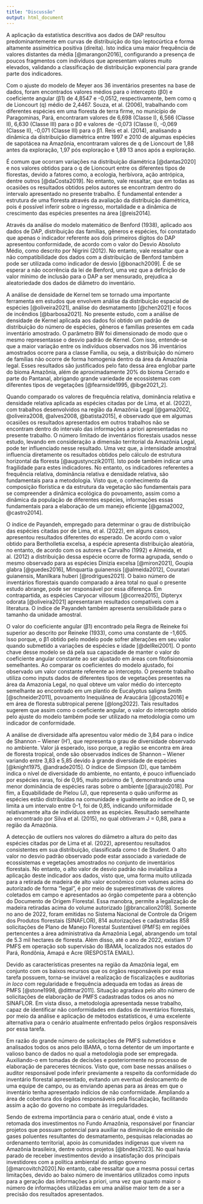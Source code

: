 ```yaml
---
title: "Discussão"
output: html_document
---
```


A aplicação da estatística descritiva aos dados de DAP resultou predominantemente em curvas de distribuição do tipo leptocúrtica e forma altamente assimétrica positiva (direita). Isto indica uma maior frequência de valores distantes da média [@marangon2016], configurando a presença de poucos fragmentos com indivíduos que apresentam valores muito elevados, validando a classificação de distribuição exponencial para grande parte dos indicadores. 

Com o ajuste do modelo de Meyer aos 36 inventários presentes na base de dados, foram encontrados valores médios para o intercepto (β0) e coeficiente angular (β1) de 4,8547 e -0,0512, respectivamente, bem como q de Lioncourt (q) médio de 2,4467. Souza, et al. (2006), trabalhando com diferentes espécies em uma floresta de terra firme, no município de Paragominas, Pará, encontraram valores de 6,698 (Classe I), 6,566 (Classe II), 6,630 (Classe III) para o β0 e valores de -0,073 (Classe I), -0,069 (Classe II), -0,071 (Classe III) para o β1. Reis et al. (2014), analisando a dinâmica da distribuição diamétrica entre 1997 e 2010 de algumas espécies de sapotácea na Amazônia, encontraram valores de q de Lioncourt de 1,88 antes da exploração, 1,97 pós exploração e 1,89 13 anos após a exploração. 

É comum que ocorram variações na distribuição diamétrica [@dantas2020] e nos valores obtidos para o q de Lioncourt entre os diferentes tipos de florestas, devido a fatores como, a ecologia, herbívora, ação antrópica, dentre outros [@daCosta2019]. No entanto, vale ressaltar, que em todas as ocasiões os resultados obtidos pelos autores se encontram dentro do intervalo apresentado no presente trabalho. É fundamental entender a estrutura de uma floresta através da avaliação da distribuição diamétrica, pois é possível inferir sobre o ingresso, mortalidade e a dinâmica de crescimento das espécies presentes na área [@reis2014]. 

Através da análise do modelo matemático de Benford (1938), aplicado aos dados de DAP, distribuição das famílias, gêneros e espécies, foi constatado que apenas o indicador referente aos dois primeiros dígitos do DAP apresentou conformidade, de acordo com o valor do Desvio Absoluto Médio, como descrito por Nigrini (2012). No entanto, vale ressaltar que a não compatibilidade dos dados com a distribuição de Benford também pode ser utilizada como indicador de desvio [@bonach2009]. É de se esperar a não ocorrência da lei de Benford, uma vez que a definição de valor mínimo de inclusão para o DAP a ser mensurado, prejudica a aleatoriedade dos dados de diâmetro do inventário. 

A análise de densidade de Kernel tem se tornado uma importante ferramenta em estudos que envolvem análise da distribuição espacial de espécies [@oliveira2021], análise do desmatamento [@chen2021] e focos de incêndios [@barbosa2021]. No presente estudo, com a análise de densidade de Kernel aplicada aos dados foi obtido um padrão de distribuição do número de espécies, gêneros e famílias presentes em cada inventário amostrado. O parâmetro BW foi dimensionado de modo que o mesmo representasse o desvio padrão de Kernel. Com isso, entende-se que a maior variação entre os indivíduos observados nos 36 inventários amostrados ocorre para a classe Família, ou seja, a distribuição do número de famílias não ocorre de forma homogenia dentro da área da Amazônia legal. Esses resultados são justificados pelo fato dessa área englobar parte do bioma Amazônia, além de aproximadamente 20% do bioma Cerrado e parte do Pantanal, abrigando grande variedade de ecossistemas com diferentes tipos de vegetações [@fearnside1995, @ibge2021_2].

Quando comparado os valores de frequência relativa, dominância relativa e densidade relativa aplicada as espécies citadas por de Lima, et al. (2022), com trabalhos desenvolvidos na região da Amazônia Legal [@gama2002, @oliveira2008, @alves2008, @batista2015], é observado que em algumas ocasiões os resultados apresentados em outros trabalhos não se encontram dentro do intervalo das informações a priori apresentadas no presente trabalho. O número limitado de inventários florestais usados nesse estudo, levando em consideração a dimensão territorial da Amazônia Legal, pode ter influenciado nesse resultado. Uma vez que, a intensidade amostral influencia diretamente os resultados obtidos pelo cálculo de estrutura horizontal da floresta [@augustynczik2011]. Isto pode também indicar uma fragilidade para estes indicadores. No entanto, os indicadores referentes a frequência relativa, dominância relativa e densidade relativa, são fundamentais para a metodologia. Visto que, o conhecimento da composição florística e da estrutura da vegetação são fundamentais para se compreender a dinâmica ecológica do povoamento, assim como a dinâmica da população de diferentes espécies, informações essas fundamentais para a elaboração de um manejo eficiente [@gama2002, @castro2014].

O índice de Payandeh, empregado para determinar o grau de distribuição das espécies citadas por de Lima, et al. (2022), em alguns casos, apresentou resultados diferentes do esperado. De acordo com o valor obtido para Bertholletia excelsa, a espécie apresenta distribuição aleatória, no entanto, de acordo com os autores e Carvalho (1992) e Almeida, et al. (2012) a distribuição dessa espécie ocorre de forma agrupada, sendo o mesmo observado para as espécies Dinizia excelsa [@miron2021], Goupia glabra [@guedes2016], Minquartia guianensis [@almeida2012], Couratari guianensis, Manilkara huberi [@rodrigues2021]. O baixo número de inventários florestais quando comparado a área total no qual o presente estudo abrange, pode ser responsável por essa diferença. Em contrapartida, as espécies Caryocar villosum [@correa2015], Dipteryx odorata [@oliveira2021] apresentaram resultados compatíveis com a literatura. O índice de Payandeh também apresenta sensibilidade para o tamanho da unidade amostral. 

O valor do coeficiente angular (β1) encontrado pela Regra de Reineke foi superior ao descrito por Reineke (1933), como uma constante de -1,605. Isso porque, o β1 obtido pelo modelo pode sofrer alterações em seu valor quando submetido a variações de espécies e idade [@delRei2001].  O ponto chave desse modelo se dá pela sua capacidade de manter o valor do coeficiente angular constante ao ser ajustado em áreas com fitofisionomia semelhantes. Ao comparar os coeficientes do modelo ajustado, foi observado um valor constante referente ao intercepto. O presente trabalho utiliza como inputs dados de diferentes tipos de vegetações presentes na área da Amazonia Legal, no qual obteve um valor médio do intercepto semelhante ao encontrado em um plantio de Eucalyptus saligna Smith [@schneider2011], povoamento Inequiânea de Araucária [@costa2016] e em área de floresta subtropical perene [@long2022]. Tais resultados sugerem que assim como o coeficiente angular, o valor do intercepto obtido pelo ajuste do modelo também pode ser utilizado na metodologia como um indicador de conformidade. 

A análise de diversidade alfa apresentou valor médio de 3,84 para o índice de Shannon – Wiener (H′), que representa o grau de diversidade observado no ambiente. Valor já esperado, isso porque, a região se encontra em área de floresta tropical, onde são observados índices de Shannon – Wiener variando entre 3,83 e 5,85 devido à grande diversidade de espécies [@knight1975, @andrade2015]. O índice de Simpson (D), que também indica o nível de diversidade do ambiente, no entanto, é pouco influenciado por espécies raras, foi de 0,95, muito próximo de 1, demonstrando uma menor dominância de espécies raras sobre o ambiente [@araujo2018]. Por fim, a Equabilidade de Pielou (J), que representa o quão uniforme as espécies estão distribuídas na comunidade e igualmente ao índice de D, se limita a um intervalo entre 0-1, foi de 0,85, indicando uniformidade relativamente alta de indivíduos entre as espécies. Resultado semelhante ao encontrado por Silva et al. (2015), no qual obtiveram J = 0,88, para a região da Amazônia.

A detecção de outliers nos valores do diâmetro a altura do peito das espécies citadas por de Lima et al. (2022), apresentou resultados consistentes em sua distribuição, classificada como t de Student. O alto valor no desvio padrão observado pode estar associado a variedade de ecossistemas e vegetações amostrados no conjunto de inventários florestais. No entanto, o alto valor de desvio padrão não inviabiliza a aplicação deste indicador aos dados, visto que, uma forma muito utilizada para a retirada de madeira de alto valor econômico com volumes acima do autorizado de forma “legal”, é por meio de superestimativas de valores coletados em campo e apresentados ao órgão competente para a obtenção do Documento de Origem Florestal. Essa manobra, permite a legalização de madeira retiradas acima do volume autorizado [@brancalion2018]. Somente no ano de 2022, foram emitidas no Sistema Nacional de Controle da Origem dos Produtos florestais (SINAFLOR), 814 autorizações e cadastradas 858 solicitações de Plano de Manejo Florestal Sustentável (PMFS) em regiões pertencentes a área administrativa da Amazônia Legal, abrangendo um total de 5.3 mil hectares de floresta. Além disso, até o ano de 2022, existiam 17 PMFS em operação sob supervisão do IBAMA, localizados nos estados do Pará, Rondônia, Amapá e Acre (RESPOSTA EMAIL).

Devido as características presentes na região da Amazônia legal, em conjunto com os baixos recursos que os órgãos responsáveis por essa tarefa possuem, torna-se inviável a realização de fiscalizações e auditorias *in loco* com regularidade e frequência adequada em todas as áreas de PMFS [@stone1998, @dittmar2011]. Situação agradava pelo alto número de solicitações de elaboração de PMFS cadastradas todos os anos no SINAFLOR. Em vista disso, a metodologia apresentada nesse trabalho, capaz de identificar não conformidades em dados de inventários florestais, por meio da análise e aplicação de métodos estatísticos, é uma excelente alternativa para o cenário atualmente enfrentado pelos órgãos responsáveis por essa tarefa.

Em razão do grande número de solicitações de PMFS submetidos e analisados todos os anos pelo IBAMA, o torna detentor de um importante e valioso banco de dados no qual a metodologia pode ser empregada. Auxiliando-o em tomadas de decisões e posteriormente no processo de elaboração de pareceres técnicos. Visto que, com base nessas análises o auditor responsável pode inferir previamente a respeito da conformidade do inventário florestal apresentado, evitando um eventual deslocamento de uma equipe de campo, ou as enviando apenas para as áreas em que o inventário tenha apresentado indícios de não conformidade. Ampliando a área de cobertura dos órgãos responsáveis pela fiscalização, facilitando assim a ação do governo no combate às irregularidades. 

Sendo de extrema importância para o cenário atual, onde é visto a retomada dos investimentos no Fundo Amazônia, responsável por financiar projetos que possuam potencial para auxiliar na diminuição de emissão de gases poluentes resultantes do desmatamento, pesquisas relacionadas ao ordenamento territorial, apoio às comunidades indígenas que vivem na Amazônia brasileira, dentre outros projetos [@bndes2023]. No qual havia parado de receber investimentos devido a insatisfação dos principais investidores com a política ambiental do antigo governo [@marcovitch2020].No entanto, cabe ressaltar que a mesma possui certas limitações, devido ao baixo número de inventários utilizados como inputs para a geração das informações a priori, uma vez que quanto maior o número de informações utilizadas em uma análise maior tem de a ser a precisão dos resultados apresentados.
